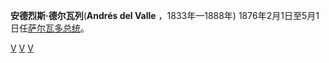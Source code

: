 '''安德烈斯·德尔瓦列'''('''Andrés del Valle''' ，1833年—1888年) 1876年2月1日至5月1日任[[萨尔瓦多总统|萨尔瓦多总统]]。
 
{{start box}}
{{s-before|[[桑蒂亚戈·冈萨雷斯|桑蒂亚戈·冈萨雷斯]]}}
{{s-title|[[萨尔瓦多总统|萨尔瓦多总统]]|1876年}}
{{s-after|[[拉斐尔·萨尔迪瓦|拉斐尔·萨尔迪瓦]]}}
{{end box}}
{{萨尔瓦多总统}}
[[Category:萨尔瓦多总统|V]]
[[Category:1833年出生|V]]
[[Category:1888年逝世|V]]

{{America-poli-bio-stub}}